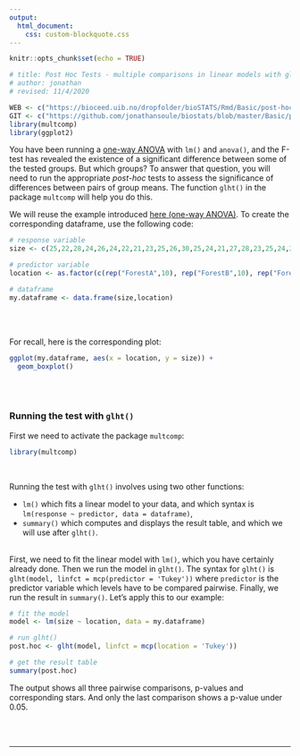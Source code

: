 ```yaml
---
output:
  html_document:
    css: custom-blockquote.css
--- 
```


```r
knitr::opts_chunk$set(echo = TRUE)

# title: Post Hoc Tests - multiple comparisons in linear models with glht()
# author: jonathan
# revised: 11/4/2020 

WEB <- c("https://bioceed.uib.no/dropfolder/bioSTATS/Rmd/Basic/post-hoc-tests/post-hoc-tests-lm.html")
GIT <- c("https://github.com/jonathansoule/biostats/blob/master/Basic/post-hoc-tests/post-hoc-tests-lm.Rmd")
library(multcomp)
library(ggplot2)
```

You have been running a [one-way ANOVA](https://biostats.w.uib.no/one-way-anova/){target="_blank"} with `lm()` and `anova()`, and the F-test has revealed the existence of a significant difference between some of the tested groups. But which groups? To answer that question, you will need to run the appropriate *post-hoc* tests to assess the significance of differences between pairs of group means. The function `glht()` in the package `multcomp` will help you do this.

We will reuse the example introduced [here (one-way ANOVA)](https://biostats.w.uib.no/one-way-anova/){target="_blank"}.
To create the corresponding dataframe, use the following code:
```r
# response variable
size <- c(25,22,28,24,26,24,22,21,23,25,26,30,25,24,21,27,28,23,25,24,20,22,24,23,22,24,20,19,21,22)

# predictor variable
location <- as.factor(c(rep("ForestA",10), rep("ForestB",10), rep("ForestC",10)))

# dataframe
my.dataframe <- data.frame(size,location)
```
<br/><br/>

For recall, here is the corresponding plot:
```r
ggplot(my.dataframe, aes(x = location, y = size)) +
  geom_boxplot()
```
<br/><br/>

### Running the test with `glht()`

First we need to activate the package `multcomp`:
```r
library(multcomp)
```
<br/>

Running the test with `glht()` involves using two other functions:

+ `lm()` which fits a linear model to your data, and which syntax is `lm(response ~ predictor, data = dataframe)`,
+ `summary()` which computes and displays the result table, and which we will use after `glht()`.

<br/>
First, we need to fit the linear model with `lm()`, which you have certainly already done. Then we run the model in `glht()`. The syntax for `glht()` is `glht(model, linfct = mcp(predictor = 'Tukey'))` where `predictor` is the predictor variable which levels have to be compared pairwise. Finally, we run the result in `summary()`.
Let's apply this to our example:
```r
# fit the model
model <- lm(size ~ location, data = my.dataframe)

# run glht()
post.hoc <- glht(model, linfct = mcp(location = 'Tukey'))

# get the result table
summary(post.hoc)
```
The output shows all three pairwise comparisons, p-values and corresponding stars. And only the last comparison shows a p-value under 0.05.

<br/><br/>

***
<!-- UNCOMMENT TO ACTIVATE
Get the Rmarkdown file corresponding to this page on [GitHub](`r GIT`){target="_blank"}.
-->
